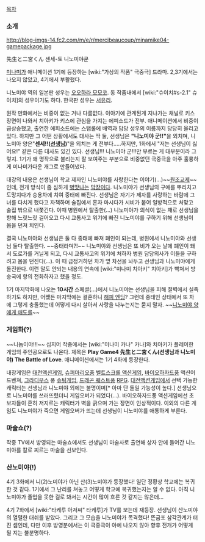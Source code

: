 [[목차]]

=== 소개 ===

http://blog-imgs-14.fc2.com/m/e/r/mercibeaucoup/minamike04-gamepackage.jpg

先生と二宮くん
센세-토 니노미야쿤

[[미나미가]] 애니메이션 1기에 등장하는 [wiki:"가상의 작품" 극중극] 드라마. 2,3기에서는 나오지 않았고, 4기에서 부활했다.

니노미야 역의 일본판 성우는 [[오오하라 모모코]]. 동 작품내에서 [wiki:"슈이치#s-2.1" 슈이치]의 성우이기도 하다. 한국판 성우는 [[서유리]].

원작 만화에서는 비중이 없는 거나 다름없다. 이야기에 관계된게 지나가는 채널로 키스장면이 나와서 치아키가 키스에 관심을 가지는 에피소드가 전부. 애니메이션에서 비중이 급상승했고, 출연한 에피소드에는 스탭롤에 배역과 담당 성우의 이름까지 당당히 올리고 있다. 하지만 그 어떤 상황에서도 대사는 딱 둘, 선생님은 '''"니노미야 군!!"'''을 외치며, 니노미아 양은"'''센세!!([[선생님]])'''"을 외치는 게 전부다.....하지만, 1화에서 "저는 선생님이 싫어요!" 같은 다른 대사도 있긴 있다. 선생님!!! 니노미야 군!!!만 부르는 게 대부분이라 그렇지. 1기가 왜 명작으로 불리는지 잘 보여주는 부분으로 비중없던 극중극을 아주 훌륭하게 미나미가다운 개그로 만들어냈다.

대강의 내용은 선생님이 학교 제자인 니노미야를 사랑한다는 이야기(...)~~[[원조교제]]~~인데, 전개 방식이 좀 심하게 [[병맛]]나는 [[막장]]이다. 니노미야가 선생님의 구애를 뿌리치고 도망치다가 승용차에 치여 중태에 빠진다. 선생님은 자기가 제자를 사랑하는 바람에 그녀를 다치게 했다고 자책하며 술집에서 혼자 마시다가 시비가 붙어 일방적으로 처맞고 술집 밖으로 내쫓긴다. 이때 병원에서 탈출한(...) 니노미야가 의식이 없는 채로 선생님을 향해 느릿느릿 걸어오고 다시 교통사고 위기에 빠진 니노미야를 구하기 위해 선생님이 몸을 던져 치인다.

결국 니노미야와 선생님은 둘 다 중태에 빠져 폐인이 되는데, 병원에서 니노미야와 선생님 둘다 탈출한다. ~~중태라며?!~~ 니노미야와 선생님은 또 비가 오는 날에 폐인이 돼서 도로가를 거닐게 되고, 다시 교통사고의 위기에 처하자 병원 담당의사가 이들을 구하려고 몸을 던진다(...). 이 때 급정거하던 차가 옆 차선을 놔두고 선생님과 니노미야에게 돌진한다. 이런 말도 안되는 내용의 연속에 [wiki:"미나미 치아키" 치아키]가 빡쳐서 방송국에 항의 전화하자고 했을 정도.

1기 마지막화에 나오는 '''10시간''' 스페셜(...)에서 니노미야는 선생님을 피해 절벽에서 실족하기도 하지만, 어쨌든 마지막에는 결혼하니 [[해피 엔딩]]? 그런데 중태인 상태에서 또 차에 그렇게 충돌했는데 어떻게 다시 살아서 사랑을 나누는지는 묻지 말자.
~~[[니노미야 군에게 애도를|니노미야 양에게 애도를]]~~
=== 게임화(?) ===
~~니놈이야!!!~~
심지어 작중에서는 [wiki:"미나미 카나" 카나]와 치아키가 플레이한 게임의 주인공으로도 나온다. 제목은 '''Play Game4 先生と二宮くん(선생님과 니노미야) The Battle of Love '''. 애니메이션에서는 1기 4화에 등장한다.

{{{#!html
<object classid='clsid:d27cdb6e-ae6d-11cf-96b8-444553540000' codebase='http://download.macromedia.com/pub/shockwave/cabs/flash/swflash.cab#version=9,0,0,0'  id='NFPlayer52768' width='500' height='408'><param name='movie' value='http://serviceapi.nmv.naver.com/flash/NFPlayer.swf?vid=A351974F8AA922B74FB73AB7B77F3139035B&outKey=V12375035c597f4a374ca4304ca058cc3ad52f955be35f6996a424304ca058cc3ad52' /><param name='wmode' value='transparent' /><param name='allowScriptAccess' value='always' /><param name='allowFullScreen' value='true' /><embed src='http://serviceapi.nmv.naver.com/flash/NFPlayer.swf?vid=A351974F8AA922B74FB73AB7B77F3139035B&outKey=V12375035c597f4a374ca4304ca058cc3ad52f955be35f6996a424304ca058cc3ad52' wmode='transparent' width='500' height='408' allowScriptAccess='always' name='NFPlayer52768' id='NFPlayer52768' allowFullScreen='true' type='application/x-shockwave-flash' /></object>
}}}
 
내장게임은 [[대전액션게임]], [[슈퍼마리오]]풍 [[벨트스크롤 액션게임]], [[바이오하자드]]풍 액션어드벤쳐, [[그라디우스]] 풍 [[슈팅게임]], [[드래곤 퀘스트]]풍 [[RPG]]. [[대전액션게임]]에서 선택 가능한 캐릭터는 선생님과 니노미야 외에는 불명이며[* 아마 단 둘일 가능성이 높다.] 선생님으로 니노미야를 쓰러뜨렸더니 게임오버가 되었다(…). 바이오하자드풍 액션게임에선 초보자들이 흔히 저지르는 캐릭터가 벽을 긁으며 가는 장면이 인상적이다. 이외의 다른 게임도 니노미야가 죽으면 게임오버가 뜨는데 선생님이 니노미야를 애통하게 부른다.

=== 마술쇼(?) ===
작중 TV에서 방영되는 마술쇼에서도 선생님이 마술사로 출연해 상자 안에 들어간 니노미야를 칼로 찌르는 마술을 선보인다.

=== 산노미야(!) ===
4기 3화에서 니(2)노미야가 아닌 산(3)노미야가 등장했다! 일단 정황상 학교에는 복귀한 것 같다. 1기에서 그 난리를 쳐놓고 어떻게 학교에 복귀했는지는 알 수 없다. 아직 니노미야가 졸업을 못한 걸로 봐서는 시간이 많이 흐른 것 같지는 않은데...

4기 7화에서 [wiki:"타케루 아저씨" 타케루]가 TV를 보는데 재등장. 선생님이 산노미야의 열렬한 대쉬를 받았다. 그리고 그 모습을 니노미야가 목격했다! 뜬금포 삼각관계가 터진 셈인데, 다만 이후 방영분에서는 이 극중극이 아예 나오지 않아 향후 전개가 어떻게 될 지는 불분명하다. 
